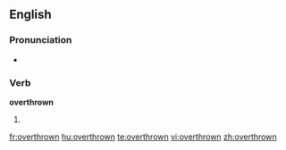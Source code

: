 ==English==

===Pronunciation===
*{{IPA|/ovəɻ'θɻɔʊn/}}

===Verb===
'''overthrown'''

# {{past participle of| to [[overthrow]]}}

[[fr:overthrown]]
[[hu:overthrown]]
[[te:overthrown]]
[[vi:overthrown]]
[[zh:overthrown]]
